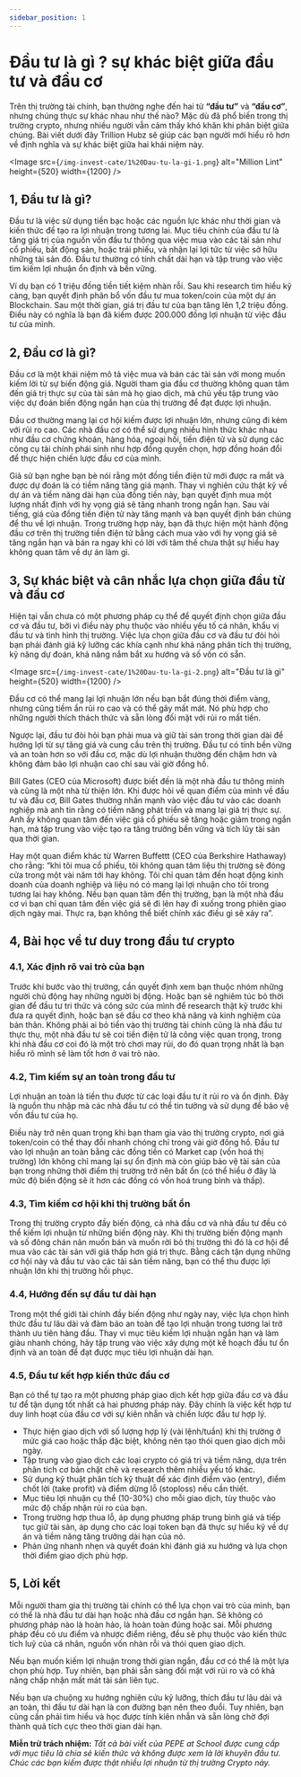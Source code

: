 ```yaml
---
sidebar_position: 1
---
```



# Đầu tư là gì ? sự khác biệt giữa đầu tư và đầu cơ

Trên thị trường tài chính, bạn thường nghe đến hai từ **“đầu tư”** và **“đầu cơ”**, nhưng chúng thực sự khác nhau như thế nào? Mặc dù đã phổ biến trong thị trường crypto, nhưng nhiều người vẫn cảm thấy khó khăn khi phân biệt giữa chúng. Bài viết dưới đây Trillion Hubz sẽ giúp các bạn người mới hiểu rõ hơn về định nghĩa và sự khác biệt giữa hai khái niệm này.

<Image
  src={`/img-invest-cate/1%20Dau-tu-la-gi-1.png`}
  alt="Million Lint"
  height={520}
  width={1200}
/>

## 1, Đầu tư là gì?

Đầu tư là việc sử dụng tiền bạc hoặc các nguồn lực khác như thời gian và kiến thức để tạo ra lợi nhuận trong tương lai. Mục tiêu chính của đầu tư là tăng giá trị của nguồn vốn đầu tư thông qua việc mua vào các tài sản như cổ phiếu, bất động sản, hoặc trái phiếu, và nhận lại lợi tức từ việc sở hữu những tài sản đó. Đầu tư thường có tính chất dài hạn và tập trung vào việc tìm kiếm lợi nhuận ổn định và bền vững.

Ví dụ bạn có 1 triệu đồng tiền tiết kiệm nhàn rỗi. Sau khi research tìm hiểu kỹ càng, bạn quyết định phân bổ vốn đầu tư mua token/coin của một dự án Blockchain. Sau một thời gian, giá trị đầu tư của bạn tăng lên 1,2 triệu đồng. Điều này có nghĩa là bạn đã kiếm được 200.000 đồng lợi nhuận từ việc đầu tư của mình.

## 2, Đầu cơ là gì?

Đầu cơ là một khái niệm mô tả việc mua và bán các tài sản với mong muốn kiếm lời từ sự biến động giá. Người tham gia đầu cơ thường không quan tâm đến giá trị thực sự của tài sản mà họ giao dịch, mà chủ yếu tập trung vào việc dự đoán biến động ngắn hạn của thị trường để đạt được lợi nhuận.

Đầu cơ thường mang lại cơ hội kiếm được lợi nhuận lớn, nhưng cũng đi kèm với rủi ro cao. Các nhà đầu cơ có thể sử dụng nhiều hình thức khác nhau như đầu cơ chứng khoán, hàng hóa, ngoại hối, tiền điện tử và sử dụng các công cụ tài chính phái sinh như hợp đồng quyền chọn, hợp đồng hoán đổi để thực hiện chiến lược đầu cơ của mình.

Giả sử bạn nghe bạn bè nói rằng một đồng tiền điện tử mới được ra mắt và được dự đoán là có tiềm năng tăng giá mạnh. Thay vì nghiên cứu thật kỹ về dự án và tiềm năng dài hạn của đồng tiền này, bạn quyết định mua một lượng nhất định với hy vọng giá sẽ tăng nhanh trong ngắn hạn. Sau vài tiếng, giá của đồng tiền điện tử này tăng mạnh và bạn quyết định bán chúng để thu về lợi nhuận. Trong trường hợp này, bạn đã thực hiện một hành động đầu cơ trên thị trường tiền điện tử bằng cách mua vào với hy vọng giá sẽ tăng ngắn hạn và bán ra ngay khi có lời với tâm thế chưa thật sự hiểu hay không quan tâm về dự án làm gì.

## 3, Sự khác biệt và cân nhắc lựa chọn giữa đầu từ và đầu cơ

Hiện tại vẫn chưa có một phương pháp cụ thể để quyết định chọn giữa đầu cơ và đầu tư, bởi vì điều này phụ thuộc vào nhiều yếu tố cá nhân, khẩu vị đầu tư và tình hình thị trường. Việc lựa chọn giữa đầu cơ và đầu tư đòi hỏi bạn phải đánh giá kỹ lưỡng các khía cạnh như khả năng phân tích thị trường, kỹ năng dự đoán, khả năng nắm bắt xu hướng và số vốn có sẵn.

<Image
  src={`/img-invest-cate/1%20Dau-tu-la-gi-2.png`}
  alt="Đầu tư là gì"
  height={520}
  width={1200}
/>

Đầu cơ có thể mang lại lợi nhuận lớn nếu bạn bắt đúng thời điểm vàng, nhưng cũng tiềm ẩn rủi ro cao và có thể gây mất mát. Nó phù hợp cho những người thích thách thức và sẵn lòng đối mặt với rủi ro mất tiền.

Ngược lại, đầu tư đòi hỏi bạn phải mua và giữ tài sản trong thời gian dài để hưởng lợi từ sự tăng giá và cung cầu trên thị trường. Đầu tư có tính bền vững và an toàn hơn so với đầu cơ, mặc dù lợi nhuận thường đến chậm hơn và không đảm bảo lợi nhuận cao chỉ sau vài giờ đồng hồ.

Bill Gates (CEO của Microsoft) được biết đến là một nhà đầu tư thông minh và cũng là một nhà từ thiện lớn. Khi được hỏi về quan điểm của mình về đầu tư và đầu cơ, Bill Gates thường nhấn mạnh vào việc đầu tư vào các doanh nghiệp mà anh tin rằng có tiềm năng phát triển và mang lại giá trị thực sự. Anh ấy không quan tâm đến việc giá cổ phiếu sẽ tăng hoặc giảm trong ngắn hạn, mà tập trung vào việc tạo ra tăng trưởng bền vững và tích lũy tài sản qua thời gian.

Hay một quan điểm khác từ Warren Buffettt (CEO của Berkshire Hathaway) cho rằng: “khi tôi mua cổ phiếu, tôi không quan tâm liệu thị trường sẽ đóng cửa trong một vài năm tới hay không. Tôi chỉ quan tâm đến hoạt động kinh doanh của doanh nghiệp và liệu nó có mang lại lợi nhuận cho tôi trong tương lai hay không. Nếu bạn quan tâm đến thị trường, bạn là một nhà đầu cơ vì bạn chỉ quan tâm đến việc giá sẽ đi lên hay đi xuống trong phiên giao dịch ngày mai. Thực ra, bạn không thể biết chính xác điều gì sẽ xảy ra”.

## 4, Bài học về tư duy trong đầu tư crypto

### 4.1, Xác định rõ vai trò của bạn

Trước khi bước vào thị trường, cần quyết định xem bạn thuộc nhóm những người chủ động hay những người bị động. Hoặc bạn sẽ nghiêm túc bỏ thời gian để đầu tư tri thức và công sức của mình để research thật kỹ trước khi đưa ra quyết định, hoặc bạn sẽ đầu cơ theo khả năng và kinh nghiệm của bản thân. Không phải ai bỏ tiền vào thị trường tài chính cũng là nhà đầu tư thực thụ, một nhà đầu tư sẽ coi tiền điện tử là công việc quan trọng, trong khi nhà đầu cơ coi đó là một trò chơi may rủi, do đó quan trọng nhất là bạn hiểu rõ mình sẽ làm tốt hơn ở vai trò nào.

### 4.2, Tìm kiếm sự an toàn trong đầu tư

Lợi nhuận an toàn là tiền thu được từ các loại đầu tư ít rủi ro và ổn định. Đây là nguồn thu nhập mà các nhà đầu tư có thể tin tưởng và sử dụng để bảo vệ vốn đầu tư của họ.

Điều này trở nên quan trọng khi bạn tham gia vào thị trường crypto, nơi giá token/coin có thể thay đổi nhanh chóng chỉ trong vài giờ đồng hồ. Đầu tư vào lợi nhuận an toàn bằng các đồng tiền có Market cap (vốn hoá thị trường) lớn không chỉ mang lại sự ổn định mà còn giúp bảo vệ tài sản của bạn trong những thời điểm thị trường trở nên bất ổn (có thể hiểu ở đây là mức độ biến động sẽ ít hơn các đồng có vốn hoá trung bình và thấp).

### 4.3, Tìm kiếm cơ hội khi thị trường bất ổn

Trong thị trường crypto đầy biến động, cả nhà đầu cơ và nhà đầu tư đều có thể kiếm lợi nhuận từ những biến động này. Khi thị trường biến động mạnh và số đông chán nản muốn bán và muốn rời bỏ thị trường thì đó là cơ hội để mua vào các tài sản với giá thấp hơn giá trị thực. Bằng cách tận dụng những cơ hội này và đầu tư vào các tài sản tiềm năng, bạn có thể thu được lợi nhuận lớn khi thị trường hồi phục.

### 4.4, Hướng đến sự đầu tư dài hạn

Trong một thế giới tài chính đầy biến động như ngày nay, việc lựa chọn hình thức đầu tư lâu dài và đảm bảo an toàn để tạo lợi nhuận trong tương lai trở thành ưu tiên hàng đầu. Thay vì mục tiêu kiếm lợi nhuận ngắn hạn và làm giàu nhanh chóng, hãy tập trung vào việc xây dựng một kế hoạch đầu tư ổn định và an toàn để đạt được mục tiêu lợi nhuận dài hạn.

### 4.5, Đầu tư kết hợp kiến thức đầu cơ

Bạn có thể tự tạo ra một phương pháp giao dịch kết hợp giữa đầu cơ và đầu tư để tận dụng tốt nhất cả hai phương pháp này. Đây chính là việc kết hợp tư duy linh hoạt của đầu cơ với sự kiên nhẫn và chiến lược đầu tư hợp lý.

- Thực hiện giao dịch với số lượng hợp lý (vài lệnh/tuần) khi thị trường ở mức giá cao hoặc thấp đặc biệt, không nên tạo thói quen giao dịch mỗi ngày.
- Tập trung vào giao dịch các loại crypto có giá trị và tiềm năng, dựa trên phân tích cơ bản chặt chẽ và research thêm nhiều yếu tố khác.
- Sử dụng kỹ thuật phân tích kỹ thuật để xác định điểm vào (entry), điểm chốt lời (take profit) và điểm dừng lỗ (stoploss) nếu cần thiết.
- Mục tiêu lợi nhuận cụ thể (10-30%) cho mỗi giao dịch, tùy thuộc vào mức độ chấp nhận rủi ro của bạn.
- Trong trường hợp thua lỗ, áp dụng phương pháp trung bình giá và tiếp tục giữ tài sản, áp dụng cho các loại token bạn đã thực sự hiểu kỹ về dự án và tiềm năng tăng trưởng dài hạn của nó.
- Phản ứng nhanh nhẹn và quyết đoán khi đánh giá xu hướng và lựa chọn thời điểm giao dịch phù hợp.

## 5, Lời kết

Mỗi người tham gia thị trường tài chính có thể lựa chọn vai trò của mình, bạn có thể là nhà đầu tư dài hạn hoặc nhà đầu cơ ngắn hạn. Sẽ không có phương pháp nào là hoàn hảo, là hoàn toàn đúng hoặc sai. Mỗi phương pháp đều có ưu điểm và nhược điểm riêng, đều sẽ phụ thuộc vào kiến thức tích luỹ của cá nhân, nguồn vốn nhàn rỗi và thói quen giao dịch.

Nếu bạn muốn kiếm lợi nhuận trong thời gian ngắn, đầu cơ có thể là một lựa chọn phù hợp. Tuy nhiên, bạn phải sẵn sàng đối mặt với rủi ro và có khả năng chấp nhận mất mát tài sản liên tục.

Nếu bạn ưa chuộng xu hướng nghiên cứu kỹ lưỡng, thích đầu tư lâu dài và an toàn, thì đầu tư dài hạn là con đường bạn nên theo đuổi. Tuy nhiên, bạn cũng cần phải tìm hiểu và học được tính kiên nhẫn và sẵn lòng chờ đợi thành quả tích cực theo thời gian dài hạn.

**Miễn trừ trách nhiệm:** _Tất cả bài viết của PEPE at School được cung cấp với mục tiêu là chia sẻ kiến thức và không được xem là lời khuyên đầu tư. Chúc các bạn kiếm được thật nhiều lợi nhuận từ thị trường Crypto này._
